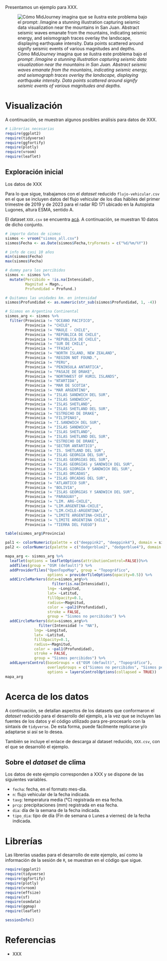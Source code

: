 Presentamos un ejemplo para XXX.

![Cómo *MidJourney* imagina que se ilustra este problema bajo el *prompt*: */imagine a stunning illustration capturing seismic data visualization near the mountains in San Juan. Abstract seismic waves emanate from the mountains, indicating seismic energy, and seismograph traces overlay the landscape, displaying earthquake intensity. Data points scattered around signify seismic events of various magnitudes and depths.*](./fuente/04_visualizacion/apertura.png){fig-align="center"}

# Visualización

A continuación, se muestran algunos posibles análisis para datos de XXX.

```r
# Librerías necesarias
require(ggplot2)
require(tidyverse)
require(ggfortify)
require(plotly)
require(vroom)
require(leaflet)
```

## Exploración inicial

Los datos de XXX

Para lo que sigue, trabajamos con el *dataset* reducido `flujo-vehicular.csv` en el que se incluyen datos del flujo vehicular de los días hábiles del primer trimestre de 2019 y de 2023 para el radar RD 171 ubicado en la Autopista Lugones, altura ESMA, sentido A.

El dataset `XXX.csv` se encuentra [acá](https://www.dropbox.com/). A continuación, se muestran 10 datos de dicho conjunto.

```r
# importo datos de sismos
sismos <- vroom("sismos_all.csv")
sismos$Fecha <- as.Date(sismos$Fecha,tryFormats = c("%d/%m/%Y"))

# info de casi 10 años
min(sismos$Fecha)
max(sismos$Fecha)

# dummy para los percibidos
sismos <- sismos %>% 
  mutate(Percibido = !is.na(Intensidad),
         Magnitud = Magn.,
         Profundidad = Profund.) 

# Quitamos las unidades km. en intensidad
sismos$Profundidad <- as.numeric(str_sub(sismos$Profundidad, 1, -4))

# Sismos en Argentina Continental
sismos_arg <- sismos %>%
  filter(Provincia != "OCEANO PACIFICO",
         Provincia != "CHILE",
         Provincia != "MAULE - CHILE",
         Provincia != "REPÚBLICA DE CHILE",
         Provincia != "REPUBLICA DE CHILE",
         Provincia != "SUR DE CHILE",
         Provincia != "TFAIAS",
         Provincia != "NORTH ISLAND, NEW ZEALAND",
         Provincia != "REGION NOT FOUND.",
         Provincia != "PERU",
         Provincia != "PENINSULA ANTARTICA",
         Provincia != "PASAJE DE DRAKE",
         Provincia != "NORTHWEST OF KURIL ISLANDS",
         Provincia != "NTARTIDA",
         Provincia != "MAR DE SCOTIA",
         Provincia != "MAR ARGENTINO",
         Provincia != "ISLAS SANDWICH DEL SUR",
         Provincia != "ISLAS SANDWICH",
         Provincia != "ISLAS SHETLAND",
         Provincia != "ISLAS SHETLAND DEL SUR",
         Provincia != "ESTRECHO DE DRAKE",
         Provincia != "FILIPINAS",
         Provincia != "I.SANDWICH DEL SUR",
         Provincia != "ISLAS SANDWICH",
         Provincia != "ISLAS SHETLAND",
         Provincia != "ISLAS SHETLAND DEL SUR",
         Provincia != "ESTRECHO DE DRAKE",
         Provincia != "SECTOR ANTARTICO",
         Provincia != "IS. SHETLAND DEL SUR",
         Provincia != "ISLAS GEORGIA DEL SUR",
         Provincia != "ISLAS GEORGIAS DEL SUR",
         Provincia != "ISLAS GEORGIAS y SANDWICH DEL SUR",
         Provincia != "ISLAS GIORGIA Y SANDWICH DEL SUR",
         Provincia != "ISLAS ORCADAS",
         Provincia != "ISLAS ORCADAS DEL SUR",
         Provincia != "ATLANTICO SUR",
         Provincia != "BOLIVIA",
         Provincia != "ISLAS GEORGIAS Y SANDWICH DEL SUR",
         Provincia != "PARAGUAY",
         Provincia != "LIM. ARG-CHILE",
         Provincia != "LIM.ARGENTINA-CHILE",
         Provincia != "LIM.CHILE-ARGENTINA",
         Provincia != "LIMITE ARGENTINA-CHILE",
         Provincia != "LIMITE ARGENTINA CHILE",
         Provincia != "TIERRA DEL FUEGO")

table(sismos_arg$Provincia)

pal1 <- colorNumeric(palette = c("deeppink2", "deeppink4"), domain = sismos_arg$Profundidad)
pal2 <- colorNumeric(palette = c("dodgerblue2", "dodgerblue4"), domain = sismos_arg$Profundidad)
```

```r
mapa_arg <- sismos_arg %>% 
  leaflet(options = leafletOptions(attributionControl=FALSE))%>%
  addTiles(group = "OSM (default)") %>%
  addProviderTiles("OpenTopoMap", group = "Topográfico",
                   options = providerTileOptions(opacity=0.5)) %>%
  addCircleMarkers(data=sismos_arg%>% 
                     filter(is.na(Intensidad)),
                   lng= ~Longitud, 
                   lat= ~Latitud,
                   fillOpacity=0.1,
                   radius=~Magnitud,
                   color = ~pal2(Profundidad),
                   stroke = FALSE, 
                   group = "Sismos no percibidos") %>% 
  addCircleMarkers(data=sismos_arg%>% 
               filter(Intensidad != "NA"),
             lng= ~Longitud, 
             lat= ~Latitud,
             fillOpacity=0.1,
             radius=~Magnitud,
             color = ~pal1(Profundidad),
             stroke = FALSE, 
             group = "Sismos percibidos") %>% 
  addLayersControl(baseGroups = c("OSM (default)", "Topográfico"),
                   overlayGroups = c("Sismos no percibidos", "Sismos percibidos"),
                   options = layersControlOptions(collapsed = TRUE))
mapa_arg
```


# Acerca de los datos

A continuación, se detallan aspectos de los datasets que conformaron el *dataset* reducido para el desarrollo del ejemplo, a la vez que se incluyen las fuentes de los datos y el código utilizado para pre-procesarlo con la sintaxis de `tidyverse`. De esta forma, puede fácilmente replicarse y/o adaptarse si así se lo desea.

También se incluye el enlace de descarga al dataset reducido, `XXX.csv`, con el que se desarrolló el ejemplo.

## Sobre el *dataset* de clima

Los datos de este ejemplo corresponden a XXX y se dispone de las siguientes variables.

-   `fecha`: fecha, en el formato mes-día.
-   `n`: flujo vehicular de la fecha indicada.
-   `tavg`: temperatura media (°C) registrada en esa fecha.
-   `prcp`: precipitaciones (mm) registrada en esa fecha.
-   `dia`: día de la semana de la fecha indicada.
-   `tipo_dia`: tipo de día (Fin de semana o Lunes a viernes) de la fecha indicada.


# Librerías

Las librerías usadas para el desarrollo de este ejemplo, así como la información de la sesión de `R`, se muestran en el código que sigue.

```r
require(ggplot2)
require(tidyverse)
require(ggfortify)
require(plotly)
require(vroom)
require(effsize)
require(sf)
require(osmdata)
require(ggmap)
require(leaflet)
```

```r
sessionInfo()
```

# Referencias

-   XXX